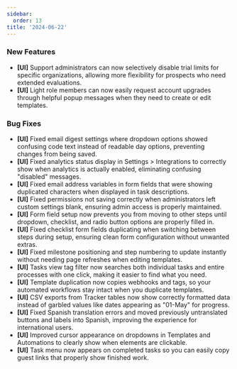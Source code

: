 ```yaml
---
sidebar:
  order: 13
title: '2024-06-22'
---
```


### New Features

- **[UI]** Support administrators can now selectively disable trial limits for specific organizations, allowing more flexibility for prospects who need extended evaluations.
- **[UI]** Light role members can now easily request account upgrades through helpful popup messages when they need to create or edit templates.

### Bug Fixes

- **[UI]** Fixed email digest settings where dropdown options showed confusing code text instead of readable day options, preventing changes from being saved.
- **[UI]** Fixed analytics status display in Settings > Integrations to correctly show when analytics is actually enabled, eliminating confusing "disabled" messages.
- **[UI]** Fixed email address variables in form fields that were showing duplicated characters when displayed in task descriptions.
- **[UI]** Fixed permissions not saving correctly when administrators left custom settings blank, ensuring admin access is properly maintained.
- **[UI]** Form field setup now prevents you from moving to other steps until dropdown, checklist, and radio button options are properly filled in.
- **[UI]** Fixed checklist form fields duplicating when switching between steps during setup, ensuring clean form configuration without unwanted extras.
- **[UI]** Fixed milestone positioning and step numbering to update instantly without needing page refreshes when editing templates.
- **[UI]** Tasks view tag filter now searches both individual tasks and entire processes with one click, making it easier to find what you need.
- **[UI]** Template duplication now copies webhooks and tags, so your automated workflows stay intact when you duplicate templates.
- **[UI]** CSV exports from Tracker tables now show correctly formatted data instead of garbled values like dates appearing as "01-May" for progress.
- **[UI]** Fixed Spanish translation errors and moved previously untranslated buttons and labels into Spanish, improving the experience for international users.
- **[UI]** Improved cursor appearance on dropdowns in Templates and Automations to clearly show when elements are clickable.
- **[UI]** Task menu now appears on completed tasks so you can easily copy guest links that properly show finished work.